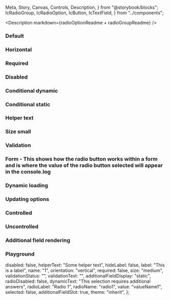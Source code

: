   Meta,
  Story,
  Canvas,
  Controls,
  Description,
} from "@storybook/blocks";
  IcRadioGroup,
  IcRadioOption,
  IcButton,
  IcTextField,
} from "../components";

<Meta of={IcRadioGroupStories} />

<Description markdown={radioOptionReadme + radioGroupReadme} />

### Default

<Canvas>
  <Story of={IcRadioGroupStories.Default} />
</Canvas>

### Horizontal

<Canvas>
  <Story of={IcRadioGroupStories.Horizontal} />
</Canvas>

### Required

<Canvas>
  <Story of={IcRadioGroupStories.Required} />
</Canvas>

### Disabled

<Canvas>
  <Story of={IcRadioGroupStories.Disabled} />
</Canvas>

### Conditional dynamic

<Canvas>
  <Story of={IcRadioGroupStories.ConditionalDynamic} />
</Canvas>

### Conditional static

<Canvas>
  <Story of={IcRadioGroupStories.ConditionalStatic} />
</Canvas>

### Helper text

<Canvas>
  <Story of={IcRadioGroupStories.HelperText} />
</Canvas>

### Size small

<Canvas>
  <Story of={IcRadioGroupStories.SizeSmall} />
</Canvas>

### Validation

<Canvas>
  <Story of={IcRadioGroupStories.Validation} />
</Canvas>

### Form - This shows how the radio button works within a form and is where the value of the radio button selected will appear in the console.log

<Canvas>
  <Story of={IcRadioGroupStories.Form_} />
</Canvas>

### Dynamic loading

<Canvas>
  <Story of={IcRadioGroupStories.DynamicLoading} />
</Canvas>

### Updating options

<Canvas>
  <Story of={IcRadioGroupStories.UpdatingOptions} />
</Canvas>

### Controlled

<Canvas>
  <Story of={IcRadioGroupStories.Controlled_} />
</Canvas>

### Uncontrolled

<Canvas>
  <Story of={IcRadioGroupStories.Uncontrolled_} />
</Canvas>

### Additional field rendering

<Canvas>
  <Story of={IcRadioGroupStories.AdditionalFieldRendering} />
</Canvas>

### Playground

  disabled: false,
  helperText: "Some helper text",
  hideLabel: false,
  label: "This is a label",
  name: "1",
  orientation: "vertical",
  required: false,
  size: "medium",
  validationStatus: "",
  validationText: "",
  additionalFieldDisplay: "static",
  radioDisabled: false,
  dynamicText: "This selection requires additional answers",
  radioLabel: "Radio 1",
  radioName: "radio1",
  value: "valueName1",
  selected: false,
  additionalFieldSlot: true,
  theme: "inherit",
};

<Canvas>
  <Story of={IcRadioGroupStories.Playground} />
</Canvas>
